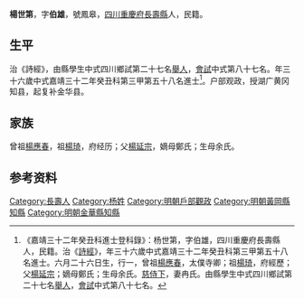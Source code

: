 {{明清人物信息框
| 姓名 = 楊世第
| 原名 =
| 圖片名稱= 
| 圖片大小 =
| 圖片說明 = 
| 最高職務 =金华县知县
| 國家 = 大明 
| 爵位 =
| 籍貫 = [[四川|四川]][[重慶府|重慶府]][[長壽縣|長壽縣]]
| 族裔 = 
| 字號 = 
| 諡號 =
| 出生日期 = 戊寅六月二十六日
| 出生地點 = 
| 逝世日期 = 卒年不詳 
| 逝世地點 =
| 墓葬 =
| 配偶 = 娶冉氏
| 親屬 = （子）乾亨、蒙亨
| 出身 =
* 嘉靖三十二年癸丑科同進士出身
| 經歷 =
| 著作 = 
}}
'''楊世第'''{{BD|1518年||？年||}}，字'''伯雄'''，號鳳皋，[[四川|四川]][[重慶府|重慶府]][[長壽縣|長壽縣]]人，民籍。

==生平== 
治《詩經》，由縣學生中式四川鄉試第二十七名[[舉人|舉人]]，[[會試|會試]]中式第八十七名。年三十六歲中式嘉靖三十二年癸丑科第三甲第五十八名進士<ref>《嘉靖三十二年癸丑科進士登科錄》：杨世第，字伯雄，四川重慶府長壽縣人，民籍。治《[[詩經|詩經]]》，年三十六歲中式嘉靖三十二年癸丑科第三甲第五十八名進士。六月二十六日生，行一，曾祖[[楊應春|楊應春]]，太僕寺卿；祖[[楊琦|楊琦]]，府經歷；父[[楊延宗|楊延宗]]；嫡母鄭氏；生母余氏。[[慈侍下|慈侍下]]，妻冉氏。由縣學生中式四川鄉試第二十七名[[舉人|舉人]]，[[會試|會試]]中式第八十七名。</ref>。户部观政，授湖广黄冈知县，起复补金华县。

==家族== 
曾祖[[楊應春|楊應春]]，祖[[楊琦|楊琦]]，府经历；父[[楊延宗|楊延宗]]，嫡母鄭氏；生母余氏。

== 参考资料 ==
{{reflist}}

{{嘉靖三十二年癸丑科殿试金榜}}

{{Authority control}}
{{DEFAULTSORT:}}
[[Category:長壽人|Category:長壽人]]
[[Category:杨姓|Category:杨姓]]
[[Category:明朝戶部觀政|Category:明朝戶部觀政]]
[[Category:明朝黃岡縣知縣|Category:明朝黃岡縣知縣]]
[[Category:明朝金華縣知縣|Category:明朝金華縣知縣]]


{{明朝人物小作品}}